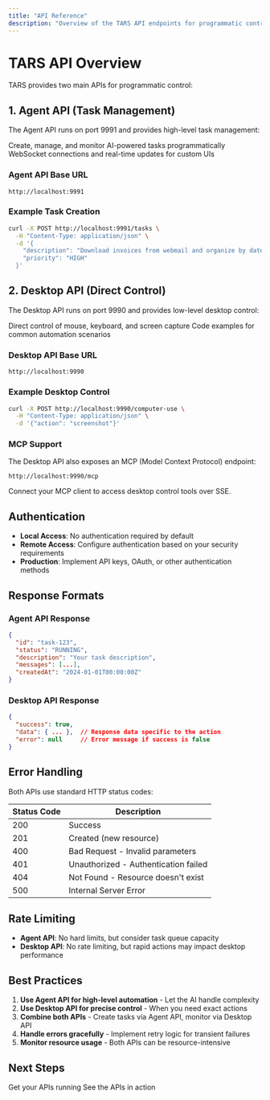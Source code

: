 ```yaml
---
title: "API Reference"
description: "Overview of the TARS API endpoints for programmatic control"
---
```


# TARS API Overview

TARS provides two main APIs for programmatic control:

## 1. Agent API (Task Management)

The Agent API runs on port 9991 and provides high-level task management:

<CardGroup cols={2}>
  <Card
    title="Task Management"
    icon="list-check"
    href="/api-reference/agent/tasks"
  >
    Create, manage, and monitor AI-powered tasks programmatically
  </Card>
  <Card
    title="UI Integration"
    icon="window"
    href="/api-reference/agent/ui"
  >
    WebSocket connections and real-time updates for custom UIs
  </Card>
</CardGroup>

### Agent API Base URL
```
http://localhost:9991
```

### Example Task Creation
```bash
curl -X POST http://localhost:9991/tasks \
  -H "Content-Type: application/json" \
  -d '{
    "description": "Download invoices from webmail and organize by date",
    "priority": "HIGH"
  }'
```

## 2. Desktop API (Direct Control)

The Desktop API runs on port 9990 and provides low-level desktop control:

<CardGroup cols={2}>
  <Card
    title="Computer Control"
    icon="keyboard"
    href="/api-reference/computer-use/unified-endpoint"
  >
    Direct control of mouse, keyboard, and screen capture
  </Card>
  <Card
    title="Usage Examples"
    icon="code"
    href="/api-reference/computer-use/examples"
  >
    Code examples for common automation scenarios
  </Card>
</CardGroup>

### Desktop API Base URL
```
http://localhost:9990
```

### Example Desktop Control
```bash
curl -X POST http://localhost:9990/computer-use \
  -H "Content-Type: application/json" \
  -d '{"action": "screenshot"}'
```

### MCP Support

The Desktop API also exposes an MCP (Model Context Protocol) endpoint:
```
http://localhost:9990/mcp
```

Connect your MCP client to access desktop control tools over SSE.

## Authentication

- **Local Access**: No authentication required by default
- **Remote Access**: Configure authentication based on your security requirements
- **Production**: Implement API keys, OAuth, or other authentication methods

## Response Formats

### Agent API Response
```json
{
  "id": "task-123",
  "status": "RUNNING",
  "description": "Your task description",
  "messages": [...],
  "createdAt": "2024-01-01T00:00:00Z"
}
```

### Desktop API Response
```json
{
  "success": true,
  "data": { ... },  // Response data specific to the action
  "error": null     // Error message if success is false
}
```

## Error Handling

Both APIs use standard HTTP status codes:

| Status Code | Description                          |
| ----------- | ------------------------------------ |
| 200         | Success                              |
| 201         | Created (new resource)               |
| 400         | Bad Request - Invalid parameters     |
| 401         | Unauthorized - Authentication failed |
| 404         | Not Found - Resource doesn't exist   |
| 500         | Internal Server Error                |

## Rate Limiting

- **Agent API**: No hard limits, but consider task queue capacity
- **Desktop API**: No rate limiting, but rapid actions may impact desktop performance

## Best Practices

1. **Use Agent API for high-level automation** - Let the AI handle complexity
2. **Use Desktop API for precise control** - When you need exact actions
3. **Combine both APIs** - Create tasks via Agent API, monitor via Desktop API
4. **Handle errors gracefully** - Implement retry logic for transient failures
5. **Monitor resource usage** - Both APIs can be resource-intensive

## Next Steps

<CardGroup cols={2}>
  <Card title="Quick Start" icon="rocket" href="/quickstart">
    Get your APIs running
  </Card>
  <Card title="Task Examples" icon="code" href="/guides/task-creation">
    See the APIs in action
  </Card>
</CardGroup>
